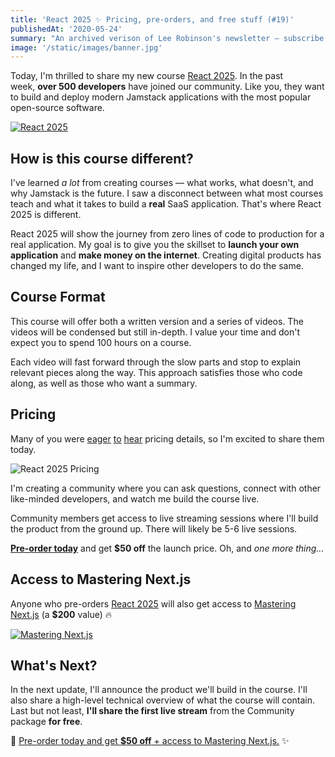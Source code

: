 ```yaml
---
title: 'React 2025 ✨ Pricing, pre-orders, and free stuff (#19)'
publishedAt: '2020-05-24'
summary: "An archived verison of Lee Robinson's newsletter – subscribe to get early access."
image: '/static/images/banner.jpg'
---
```


Today, I'm thrilled to share my new course [React 2025](https://react2025.com/). In the past week, **over 500 developers** have joined our community. Like you, they want to build and deploy modern Jamstack applications with the most popular open-source software.

[![React 2025](https://buttondown.s3.us-west-2.amazonaws.com/images/770c7632-e547-4c8c-a32e-332fce9218a3.png)](https://react2025.com/)

## How is this course different?

I've learned *a lot* from creating courses –– what works, what doesn't, and why Jamstack is the future. I saw a disconnect between what most courses teach and what it takes to build a **real** SaaS application. That's where React 2025 is different.

React 2025 will show the journey from zero lines of code to production for a real application. My goal is to give you the skillset to **launch your own application** and **make money on the internet**. Creating digital products has changed my life, and I want to inspire other developers to do the same.

## Course Format

This course will offer both a written version and a series of videos. The videos will be condensed but still in-depth. I value your time and don't expect you to spend 100 hours on a course.

Each video will fast forward through the slow parts and stop to explain relevant pieces along the way. This approach satisfies those who code along, as well as those who want a summary.

## Pricing

Many of you were [eager](https://twitter.com/hannibalmejri/status/1262300081841008646) [to](https://twitter.com/NIRMAL456/status/1262274160018915328) [hear](https://twitter.com/osedmave/status/1262312140586618882) pricing details, so I'm excited to share them today.

![React 2025 Pricing](https://buttondown.s3.us-west-2.amazonaws.com/images/5af71124-a02c-4824-b9f3-bdacf0f5eeae.png)

I'm creating a community where you can ask questions, connect with other like-minded developers, and watch me build the course live.

Community members get access to live streaming sessions where I'll build the product from the ground up. There will likely be 5-6 live sessions.

**[Pre-order today](https://gumroad.com/l/TifxZ/pre-order)** and get **\$50 off** the launch price. Oh, and _one more thing..._

## Access to Mastering Next.js

Anyone who pre-orders [React 2025](https://react2025.com/) will also get access to [Mastering Next.js](https://masteringnextjs.com/) (a **\$200** value) 🔥

[![Mastering Next.js](https://buttondown.s3.us-west-2.amazonaws.com/images/5f1f8791-e996-4282-a9d4-d6e7d2a10f27.png)](https://gumroad.com/l/TifxZ/pre-order)

## What's Next?

In the next update, I'll announce the product we'll build in the course. I'll also share a high-level technical overview of what the course will contain. Last but not least, **I'll share the first live stream** from the Community package **for free**.

🚀 [Pre-order today and get **\$50 off** + access to Mastering Next.js.](https://gumroad.com/l/TifxZ/pre-order) ✨
